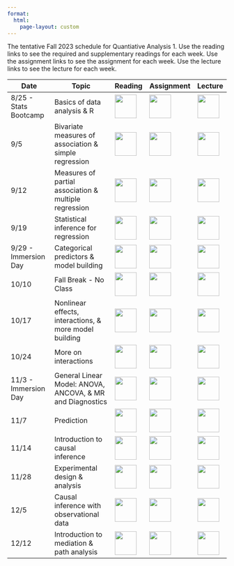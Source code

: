 ```yaml
---
format: 
  html:
    page-layout: custom
---
```

<div class="page-schedule">
The tentative Fall 2023 schedule for Quantiative Analysis 1. Use the reading links to see the required and supplementary readings for each week. Use the assignment links to see the assignment for each week. Use the lecture links to see the lecture for each week. 

<table class="table-schedule">
<thead>
  <tr>
    <th class="ts-date">Date</th>
    <th class="ts-topic">Topic</th>
    <th class="ts-content">Reading</th>
    <th class="ts-content">Assignment</th>
    <th class="ts-content">Lecture</th>
  </tr>
</thead>
<tbody>
  <tr>
    <td class="ts-date">8/25 - Stats Bootcamp</td>
    <td class="ts-topic">Basics of data analysis & R</td>
    <td class="ts-content"><a href="readings/reading-1.html"><img src="assets/reading-icon-1.png" width="50" height="54"></a></td>
    <td class="ts-content"><a href="index.html"><img src="assets/assignment-icon-1.png" width="50" height="54"></a></td>
    <td class="ts-content"><a href="lectures/01-lecture-page.html"><img src="assets/lecture-icon-1.png" width="50" height="54"></a></td>
  </tr>
  <tr>
    <td class="ts-date">9/5</td>
    <td class="ts-topic">Bivariate measures of association & simple regression</td>
    <td class="ts-content"><a href="readings/reading-2.html"><img src="assets/reading-icon-1.png" width="50" height="54"></a></td>
    <td class="ts-content"><a href="index.html"><img src="assets/assignment-icon-1.png" width="50" height="54"></a></td>
    <td class="ts-content"><a href="index.html"><img src="assets/lecture-icon-1.png" width="50" height="54"></a></td>
  </tr>
  <tr>
    <td class="ts-date">9/12</td>
    <td class="ts-topic">Measures of partial association & multiple regression</td>
    <td class="ts-content"><a href="readings/reading-3.html"><img src="assets/reading-icon-1.png" width="50" height="54"></a></td>
    <td class="ts-content"><a href="index.html"><img src="assets/assignment-icon-1.png" width="50" height="54"></a></td>
    <td class="ts-content"><a href="index.html"><img src="assets/lecture-icon-1.png" width="50" height="54"></a></td>
  </tr>
  <tr>
    <td class="ts-date">9/19</td>
    <td class="ts-topic">Statistical inference for regression</td>
    <td class="ts-content"><a href="readings/reading-4.html"><img src="assets/reading-icon-1.png" width="50" height="54"></a></td>
    <td class="ts-content"><a href="index.html"><img src="assets/assignment-icon-1.png" width="50" height="54"></a></td>
    <td class="ts-content"><a href="index.html"><img src="assets/lecture-icon-1.png" width="50" height="54"></a></td>
  </tr>
  <tr>
    <td class="ts-date">9/29 - Immersion Day</td>
    <td class="ts-topic">Categorical predictors & model building</td>
    <td class="ts-content"><a href="readings/reading-5.html"><img src="assets/reading-icon-1.png" width="50" height="54"></a></td>
    <td class="ts-content"><a href="index.html"><img src="assets/assignment-icon-1.png" width="50" height="54"></a></td>
    <td class="ts-content"><a href="index.html"><img src="assets/lecture-icon-1.png" width="50" height="54"></a></td>
  </tr>
    <tr>
    <td class="ts-date">10/10</td>
    <td class="ts-topic">Fall Break - No Class</td>
    <td class="ts-content"><a href="readings/reading-6.html"><img src="assets/reading-icon-1.png" width="50" height="54"></a></td>
    <td class="ts-content"><a href="index.html"><img src="assets/assignment-icon-1.png" width="50" height="54"></a></td>
    <td class="ts-content"><a href="index.html"><img src="assets/lecture-icon-1.png" width="50" height="54"></a></td>
  </tr>
  <tr>
    <td class="ts-date">10/17</td>
    <td class="ts-topic">Nonlinear effects, interactions, & more model building</td>
    <td class="ts-content"><a href="readings/reading-6.html"><img src="assets/reading-icon-1.png" width="50" height="54"></a></td>
    <td class="ts-content"><a href="index.html"><img src="assets/assignment-icon-1.png" width="50" height="54"></a></td>
    <td class="ts-content"><a href="index.html"><img src="assets/lecture-icon-1.png" width="50" height="54"></a></td>
  </tr>
  <tr>
    <td class="ts-date">10/24</td>
    <td class="ts-topic">More on interactions</td>
    <td class="ts-content"><a href="readings/reading-7.html"><img src="assets/reading-icon-1.png" width="50" height="54"></a></td>
    <td class="ts-content"><a href="index.html"><img src="assets/assignment-icon-1.png" width="50" height="54"></a></td>
    <td class="ts-content"><a href="index.html"><img src="assets/lecture-icon-1.png" width="50" height="54"></a></td>
  </tr>
  <tr>
    <td class="ts-date">11/3 - Immersion Day</td>
    <td class="ts-topic">General Linear Model: ANOVA, ANCOVA, & MR and Diagnostics</td>
    <td class="ts-content"><a href="readings/reading-8.html"><img src="assets/reading-icon-1.png" width="50" height="54"></a></td>
    <td class="ts-content"><a href="index.html"><img src="assets/assignment-icon-1.png" width="50" height="54"></a></td>
    <td class="ts-content"><a href="index.html"><img src="assets/lecture-icon-1.png" width="50" height="54"></a></td>
  </tr>
  <tr>
    <td class="ts-date">11/7</td>
    <td class="ts-topic">Prediction</td>
    <td class="ts-content"><a href="readings/reading-9.html"><img src="assets/reading-icon-1.png" width="50" height="54"></a></td>
    <td class="ts-content"><a href="index.html"><img src="assets/assignment-icon-1.png" width="50" height="54"></a></td>
    <td class="ts-content"><a href="index.html"><img src="assets/lecture-icon-1.png" width="50" height="54"></a></td>
  </tr>
  <tr>
    <td class="ts-date">11/14</td>
    <td class="ts-topic">Introduction to causal inference</td>
    <td class="ts-content"><a href="readings/reading-10.html"><img src="assets/reading-icon-1.png" width="50" height="54"></a></td>
    <td class="ts-content"><a href="index.html"><img src="assets/assignment-icon-1.png" width="50" height="54"></a></td>
    <td class="ts-content"><a href="index.html"><img src="assets/lecture-icon-1.png" width="50" height="54"></a></td>
  </tr>
  <tr>
    <td class="ts-date">11/28</td>
    <td class="ts-topic">Experimental design & analysis</td>
    <td class="ts-content"><a href="readings/reading-11.html"><img src="assets/reading-icon-1.png" width="50" height="54"></a></td>
    <td class="ts-content"><a href="index.html"><img src="assets/assignment-icon-1.png" width="50" height="54"></a></td>
    <td class="ts-content"><a href="index.html"><img src="assets/lecture-icon-1.png" width="50" height="54"></a></td>
  </tr>
  <tr>
    <td class="ts-date">12/5</td>
    <td class="ts-topic">Causal inference with observational data</td>
    <td class="ts-content"><a href="readings/reading-12.html"><img src="assets/reading-icon-1.png" width="50" height="54"></a></td>
    <td class="ts-content"><a href="index.html"><img src="assets/assignment-icon-1.png" width="50" height="54"></a></td>
    <td class="ts-content"><a href="index.html"><img src="assets/lecture-icon-1.png" width="50" height="54"></a></td>
  </tr>
  <tr>
    <td class="ts-date">12/12</td>
    <td class="ts-topic">Introduction to mediation & path analysis</td>
    <td class="ts-content"><a href="readings/reading-13.html"><img src="assets/reading-icon-1.png" width="50" height="54"></a></td>
    <td class="ts-content"><a href="index.html"><img src="assets/assignment-icon-1.png" width="50" height="54"></a></td>
    <td class="ts-content"><a href="index.html"><img src="assets/lecture-icon-1.png" width="50" height="54"></a></td>
  </tr>
</tbody>
</table>

</div>